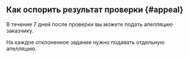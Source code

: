 ## Как оспорить результат проверки {#appeal}

В течение 7 дней после проверки вы можете подать апелляцию заказчику.

На каждое отклоненное задание нужно подавать отдельную апелляцию.
